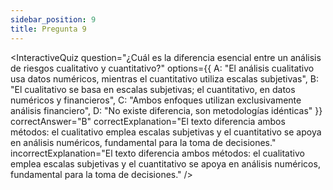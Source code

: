 ```yaml
---
sidebar_position: 9
title: Pregunta 9
---
```


<InteractiveQuiz 
  question="¿Cuál es la diferencia esencial entre un análisis de riesgos cualitativo y cuantitativo?"
  options={{
    A: "El análisis cualitativo usa datos numéricos, mientras el cuantitativo utiliza escalas subjetivas",
    B: "El cualitativo se basa en escalas subjetivas; el cuantitativo, en datos numéricos y financieros",
    C: "Ambos enfoques utilizan exclusivamente análisis financiero",
    D: "No existe diferencia, son metodologías idénticas"
  }}
  correctAnswer="B"
  correctExplanation="El texto diferencia ambos métodos: el cualitativo emplea escalas subjetivas y el cuantitativo se apoya en análisis numéricos, fundamental para la toma de decisiones."
  incorrectExplanation="El texto diferencia ambos métodos: el cualitativo emplea escalas subjetivas y el cuantitativo se apoya en análisis numéricos, fundamental para la toma de decisiones."
/>
